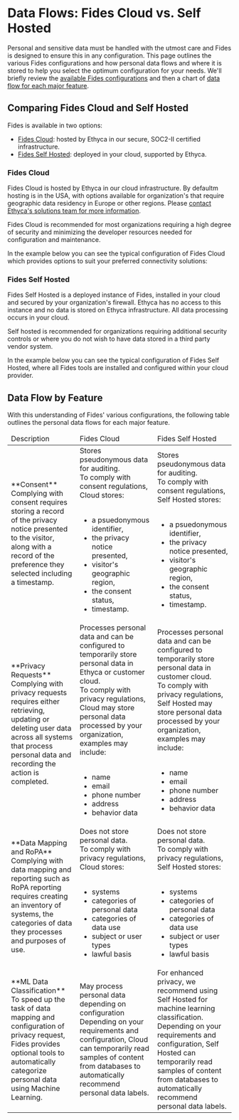 
# Data Flows: Fides Cloud vs. Self Hosted

Personal and sensitive data must be handled with the utmost care and Fides is designed to ensure this in any configuration.
This page outlines the various Fides configurations and how personal data flows and where it is stored to help you select the optimum configuration for your needs. We'll briefly review the [available Fides configurations](#comparing-fides-cloud-and-self-hosted) and then a chart of [data flow for each major feature](#data-flow-by-feature).

## Comparing Fides Cloud and Self Hosted
Fides is available in two options:

* [Fides Cloud](#fides-cloud): hosted by Ethyca in our secure, SOC2-II certified infrastructure.
* [Fides Self Hosted](#fides-self-hosted): deployed in your cloud, supported by Ethyca.


### Fides Cloud
Fides Cloud is hosted by Ethyca in our cloud infrastructure. By defaultm hosting is in the USA, with options available for organization's that require geographic data residency in Europe or other regions. Please [contact Ethyca's solutions team for more information](https://ethyca.com/book-demo).

<Callout type="info" emoji="">Fides Cloud is recommended for most organizations requiring a high degree of security and minimizing the developer resources needed for configuration and maintenance.</Callout>

In the example below you can see the typical configuration of Fides Cloud which provides options to suit your preferred connectivity solutions:

<Screenshot img="/assets/img/guides/fides-cloud.png" description="Fides Cloud Example" />

### Fides Self Hosted
Fides Self Hosted is a deployed instance of Fides, installed in your cloud and secured by your organization's firewall. Ethyca has no access to this instance and no data is stored on Ethyca infrastructure. All data processing occurs in your cloud.

<Callout type="info" emoji="">Self hosted is recommended for organizations requiring additional security controls or where you do not wish to have data stored in a third party vendor system.</Callout>

In the example below you can see the typical configuration of Fides Self Hosted, where all Fides tools are installed and configured within your cloud provider.

<Screenshot img="/assets/img/guides/fides-deployed.png" description="Fides Self Hosted Example" />


## Data Flow by Feature
With this understanding of Fides' various configurations, the following table outlines the personal data flows for each major feature.
<table className="dataflows">
<colgroup>
        <col span="1" />
        <col span="1" />
        <col span="1" />
</colgroup>
<thead>
<tr>
<td>Description</td>
<td>Fides Cloud</td>
<td>Fides Self Hosted</td>
</tr>
</thead>
<tbody>
<tr>
<td>**Consent**<br/>Complying with consent requires storing a record of the privacy notice presented to the visitor, along with a record of the preference they selected including a timestamp.</td>
<td><Callout type="info" emoji="">Stores pseudonymous data for auditing.</Callout><br/>To comply with consent regulations, Cloud stores:<br/><br/> <ul><li>a psuedonymous identifier,</li><li>the privacy notice presented,</li><li>visitor's geographic region,</li><li>the consent status,</li><li>timestamp.</li></ul></td>
<td><Callout type="info" emoji="">Stores pseudonymous data for auditing.</Callout><br/>To comply with consent regulations, Self Hosted stores:<br/><br/> <ul><li>a psuedonymous identifier,</li><li>the privacy notice presented,</li><li>visitor's geographic region,</li><li>the consent status,</li><li>timestamp.</li></ul> </td>
</tr>
<tr>
<td>**Privacy Requests**<br/>
Complying with privacy requests requires either retrieving, updating or deleting user data across all systems that process personal data and recording the action is completed.</td>
<td><Callout type="warning" emoji="">Processes personal data and can be configured to temporarily store personal data in Ethyca or customer cloud.</Callout><br/> To comply with privacy regulations, Cloud may store personal data processed by your organization, examples may include:<br/><br/><ul><li>name</li><li>email</li><li>phone number</li><li>address</li><li>behavior data</li></ul></td>
<td><Callout type="warning" emoji="">Processes personal data and can be configured to temporarily store personal data in customer cloud.</Callout><br/>
To comply with privacy regulations, Self Hosted may store personal data processed by your organization, examples may include:<br/><br/><ul><li>name</li><li>email</li><li>phone number</li><li>address</li><li>behavior data</li></ul></td>
</tr>
<tr>
<td>**Data Mapping and RoPA**<br/>
Complying with data mapping and reporting such as RoPA reporting requires creating an inventory of systems, the categories of data they processes and purposes of use.</td>
<td><Callout type="info" emoji="">Does not store personal data.</Callout><br/>To comply with privacy regulations,   Cloud stores:<br/><br/><ul><li>systems</li><li>categories of personal data</li><li>categories of data use</li><li>subject or user types</li><li>lawful basis</li></ul></td>
<td><Callout type="info" emoji="">Does not store personal data.</Callout><br/>To comply with privacy regulations, Self Hosted stores:<br/><br/><ul><li>systems</li><li>categories of personal data</li><li>categories of data use</li><li>subject or user types</li><li>lawful basis</li></ul></td>
</tr>
<tr>
<td>**ML Data Classification**<br/>
To speed up the task of data mapping and configuration of privacy request, Fides provides optional tools to automatically categorize personal data using Machine Learning.</td>
<td><Callout type="warning" emoji="">May process personal data depending on configuration</Callout><br/>Depending on your requirements and configuration, Cloud can temporarily read samples of content from databases to automatically recommend personal data labels.</td>
<td><Callout type="info" emoji="">For enhanced privacy, we recommend using Self Hosted for machine learning classification.</Callout><br/>Depending on your requirements and configuration, Self Hosted can temporarily read samples of content from databases to automatically recommend personal data labels. </td>
</tr>
</tbody>
</table>

